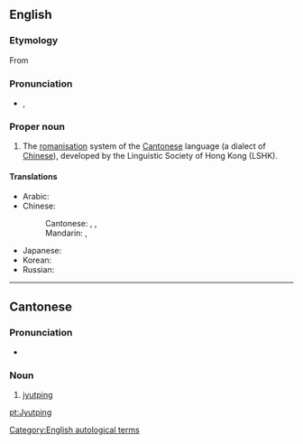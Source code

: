 ==English==
{{wikipedia}}

===Etymology===
From {{etyl|yue|en}} {{term|粤语拼音|粤(语)拼(音)|tr=jyut<sup>6</sup> (jyu<sup>5</sup>) ping<sup>3</sup> (jam<sup>1</sup>)|lang=yue|sc=Hans}}

===Pronunciation===
* {{IPA|/jut pʰɪŋ/}}, {{SAMPA|/jyt.p_hiN/}}

===Proper noun===
{{en-proper noun}}

# The [[romanisation]] system of the [[Cantonese]] language (a dialect of [[Chinese]]), developed by the Linguistic Society of Hong Kong (LSHK).

====Translations====
{{trans-top|Jyutping}}
* Arabic: {{t|ar|يتبنغ|m|tr=yutbingh}}
* Chinese:
*: Cantonese: {{yue-tsj|粵語拼音|粤语拼音|jyut6jyu5 ping3jam1}}, {{yue-tsj|粵拼|粤拼|jyut6 ping3}}, {{yue-tsj|香港語言學學會粵語拼音方案|香港语言学学会粤语拼音方案|hoeng1gong2 jyu5jin4hok6 hok6wui6 jyut6jyu5 ping3jam1 fong1on3}}
*: Mandarin: {{zh-tsp|香港語言學學會粵語拼音方案|香港語言學學會粵語拼音方案|xiānggǎng yǔyánxué xuéhuì yuèyǔ pīnyīn fāng'àn}},  {{t-|cmn|粵拼|tr=yuèpīn|sc=Hani}}
{{trans-mid}}
* Japanese: {{t|ja|粤ピン|tr=etsu-pin}}
* Korean: {{t|ko|월병|tr=wolbyeong|sc=Hang}}
* Russian: {{t|ru|ютпхин|m|tr=jutpxín}}
{{trans-bottom}}

[[Category:English autological terms]]

----

==Cantonese==
{{zh-forms|[[粤拼]]|[[粵拼]]}}

===Pronunciation===
* {{IPA|/jyːt˨ pʰɪŋ˧/|lang=yue}}

===Noun===
{{yue-noun|j|jyut=jyut6 ping3|tra=粵拼|sim=粤拼}}

# [[#English|jyutping]]

[[pt:Jyutping]]